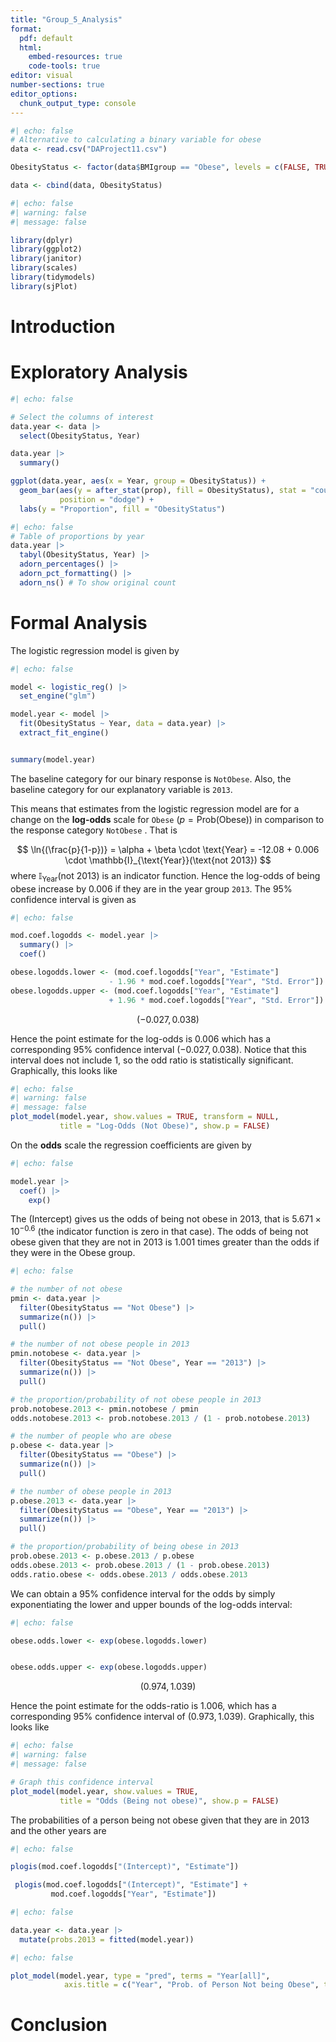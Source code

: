```yaml
---
title: "Group_5_Analysis"
format: 
  pdf: default
  html:
    embed-resources: true
    code-tools: true
editor: visual
number-sections: true
editor_options: 
  chunk_output_type: console
---
```


```r
#| echo: false
# Alternative to calculating a binary variable for obese
data <- read.csv("DAProject11.csv")

ObesityStatus <- factor(data$BMIgroup == "Obese", levels = c(FALSE, TRUE), labels = c("Not Obese", "Obese"))

data <- cbind(data, ObesityStatus)
```

```r
#| echo: false
#| warning: false
#| message: false

library(dplyr)             
library(ggplot2)
library(janitor)
library(scales)
library(tidymodels)
library(sjPlot)
```

# Introduction {#sec-intro}

# Exploratory Analysis {#sec-exp}

```r

#| echo: false

# Select the columns of interest
data.year <- data |>
  select(ObesityStatus, Year)

data.year |> 
  summary()

ggplot(data.year, aes(x = Year, group = ObesityStatus)) +
  geom_bar(aes(y = after_stat(prop), fill = ObesityStatus), stat = "count", 
           position = "dodge") +
  labs(y = "Proportion", fill = "ObesityStatus")
```

```r
#| echo: false 
# Table of proportions by year
data.year |>
  tabyl(ObesityStatus, Year) |>
  adorn_percentages() |>
  adorn_pct_formatting() |>
  adorn_ns() # To show original count
```

# Formal Analysis {#sec-formal}

The logistic regression model is given by

```r
#| echo: false

model <- logistic_reg() |> 
  set_engine("glm")

model.year <- model |> 
  fit(ObesityStatus ~ Year, data = data.year) |>
  extract_fit_engine()


summary(model.year)

```

The baseline category for our binary response is `NotObese`. Also, the baseline category for our explanatory variable is `2013`.

This means that estimates from the logistic regression model are for a change on the **log-odds** scale for `Obese` ($p=\text{Prob(Obese)}$) in comparison to the response category `NotObese` . That is

$$
\ln{(\frac{p}{1-p})} = \alpha + \beta \cdot \text{Year} = -12.08 + 0.006 \cdot \mathbb{I}_{\text{Year}}(\text{not 2013})
$$where $\mathbb{I}_{\text{Year}}(\text{not 2013})$ is an indicator function. Hence the log-odds of being obese increase by $0.006$ if they are in the year group `2013`. The 95% confidence interval is given as

```r
#| echo: false

mod.coef.logodds <- model.year |>
  summary() |>
  coef()

obese.logodds.lower <- (mod.coef.logodds["Year", "Estimate"] 
                      - 1.96 * mod.coef.logodds["Year", "Std. Error"])
obese.logodds.upper <- (mod.coef.logodds["Year", "Estimate"] 
                      + 1.96 * mod.coef.logodds["Year", "Std. Error"])

```

$$
(-0.027, 0.038)
$$

Hence the point estimate for the log-odds is $0.006$ which has a corresponding 95% confidence interval $(-0.027, 0.038)$. Notice that this interval does not include $1$, so the odd ratio is statistically significant. Graphically, this looks like

```r
#| echo: false
#| warning: false
#| message: false
plot_model(model.year, show.values = TRUE, transform = NULL, 
           title = "Log-Odds (Not Obese)", show.p = FALSE)
```

On the **odds** scale the regression coefficients are given by

```r
#| echo: false

model.year |>
  coef() |>
    exp()
```

The (Intercept) gives us the odds of being not obese in 2013, that is $5.671 \times 10^{-0.6}$ (the indicator function is zero in that case). The odds of being not obese given that they are not in 2013 is $1.001$ times greater than the odds if they were in the Obese group.

```r
#| echo: false

# the number of not obese
pmin <- data.year |>
  filter(ObesityStatus == "Not Obese") |>
  summarize(n()) |>
  pull()

# the number of not obese people in 2013
pmin.notobese <- data.year |>
  filter(ObesityStatus == "Not Obese", Year == "2013") |>
  summarize(n()) |>
  pull()

# the proportion/probability of not obese people in 2013
prob.notobese.2013 <- pmin.notobese / pmin
odds.notobese.2013 <- prob.notobese.2013 / (1 - prob.notobese.2013)

# the number of people who are obese
p.obese <- data.year |>
  filter(ObesityStatus == "Obese") |>
  summarize(n()) |>
  pull()

# the number of obese people in 2013
p.obese.2013 <- data.year |>
  filter(ObesityStatus == "Obese", Year == "2013") |>
  summarize(n()) |>
  pull()

# the proportion/probability of being obese in 2013
prob.obese.2013 <- p.obese.2013 / p.obese
odds.obese.2013 <- prob.obese.2013 / (1 - prob.obese.2013)
odds.ratio.obese <- odds.obese.2013 / odds.obese.2013
```

We can obtain a 95% confidence interval for the odds by simply exponentiating the lower and upper bounds of the log-odds interval:

```r
#| echo: false

obese.odds.lower <- exp(obese.logodds.lower)


obese.odds.upper <- exp(obese.logodds.upper)
```

$$
(0.974,1.039)
$$

Hence the point estimate for the odds-ratio is $1.006$, which has a corresponding 95% confidence interval of $(0.973,1.039)$. Graphically, this looks like

```r
#| echo: false
#| warning: false
#| message: false

# Graph this confidence interval
plot_model(model.year, show.values = TRUE,
           title = "Odds (Being not obese)", show.p = FALSE)
```

The probabilities of a person being not obese given that they are in 2013 and the other years are

```r
#| echo: false

plogis(mod.coef.logodds["(Intercept)", "Estimate"])

 plogis(mod.coef.logodds["(Intercept)", "Estimate"] +
         mod.coef.logodds["Year", "Estimate"])
```

```r
#| echo: false

data.year <- data.year |>
  mutate(probs.2013 = fitted(model.year)) 
```

```r
#| echo: false

plot_model(model.year, type = "pred", terms = "Year[all]", 
            axis.title = c("Year", "Prob. of Person Not being Obese", title               = ""))
```

# Conclusion {#sec-con}
